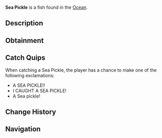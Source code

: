 {{FishInfobox
|image          = Sea Pickle.png
|rarity         = Mythical
|sea            = First Sea
|location       = [[Ocean]]
|sublocation    = 
|sources        = Crab Cage, Fishing Rod
|radar_location = 
|xp             = 60
|weather        = Clear, Foggy
|time           = Night
|season         = Autumn, Summer
|bait           = Seaweed
|base_weight    = 1
|base_value     = 2000
|weight_range   = 0.6
|base_chance    = 0.01
|base_resil     = 50
}}
'''Sea Pickle''' is a {{Rarity|Mythical}} fish found in the [[Ocean]].

== Description ==
{{Description|The Sea Pickle is a quirky, small, tube-like sea creature found on ocean beds. Its glowing green body gives off a faint bioluminescent light, making it easy to spot at night. It's know to wriggle out of nets and rods, making it a tricky catch. Despite its unassuming appearance, it's highly valued for its oddity and unique glow.|Bestiary Entry}}

== Obtainment ==
{{Description|Found in the ocean. Can be caught in rods and cages.|Bestiary Hint}}
{{Fish Availability|
Ancient Isle/Algae Hunt
Atlantis/Surrounding Ocean
FischFright/Frightful Pool
Forsaken Shores/Algae Hunt
Golden Tide
LEGO Pool/Studolodon Hunt
Lovestorm/Normal
Lovestorm/Supercharged
Lucky Event/Blarney McBreeze
Lucky Event/O'Mango Goldgrin
Lucky Event/Plumrick O'Luck
Lucky Event/Rowdy McCharm
Lucky Event/Sunny O'Coin
Megalodon Hunt/Eclipse and Weekend
Megalodon Hunt/Normal
Mushgrove Swamp/Algae Hunt
Northern Summit/Surrounding Ocean
Ocean
Ocean/Deep Ocean
Ocean/Harvesters Spike
Ocean/The Arch
Orca Migration/Ancient
Orca Migration/Normal
Snowcap Island/Algae Hunt
Whale Migration/Moby
Whale Migration/Normal
|top_rods      = 
Great Rod of Oscar\33259.58\161425.71;
Leviathan's Fang Rod\33096.28\233292.65;
Astralhook Rod\31089.19\167242.16;
Ethereal Prism Rod\31031.44\168595.99;
Seraphic Rod\29780.75\173638.68;
Flimsy Rod\19585.91\183370.95;
Training Rod\18367.44\165747.78;
Trident Rod\28481.2\231662.4;
Free Spirit Rod\27080.64\220270.47;
No-Life Rod\29420.69\182218.2;
Fungal Rod\19393.49\151173.75;
Rod Of The Forgotten Fang\27859.75\171718.69;
Challenger's Rod\26840.72\167506.96;
Rod Of The Depths\25023.09\163396.6;
Rod Of The Exalted One\24720.27\163948.05;
Zeus Rod\24409.45\157219.74;
Verdant Shear Rod\23931.25\158210.92;
Blazebringer Rod\23173.39\149866.96;
Depthseeker Rod\21972.66\147904.06;
Avalanche Rod\19819.42\134324.92;
Volcanic Rod\19019.86\124348.49;
Steady Rod\6627.39\47768.5
|recommended   = Ethereal Prism Rod
}}

== Catch Quips ==
When catching a Sea Pickle, the player has a chance to make one of the following exclamations:
* A SEA PICKLE!!
* I CAUGHT A SEA PICKLE!
* A Sea pickle!

== Change History ==
{{Change History|{{subst:Current Version}}}}

== Navigation ==
{{Fish Navbox|Ocean}}